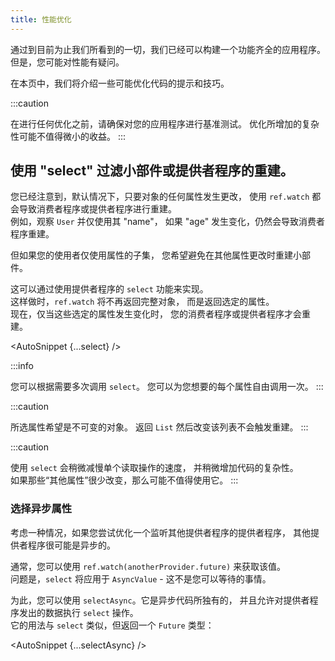 ```yaml
---
title: 性能优化
---
```




<!---
With everything we've seen so far, we can already build a fully functional
application. However, you may have questions regarding performance.
-->
通过到目前为止我们所看到的一切，我们已经可以构建一个功能齐全的应用程序。
但是，您可能对性能有疑问。

<!---
In this page, we will cover a few tips and tricks to possibly optimize your code.
-->
在本页中，我们将介绍一些可能优化代码的提示和技巧。

:::caution
<!---
Before doing any optimization, make sure to benchmark your application.
The added complexity of the optimizations may not be worth minor gains.
-->
在进行任何优化之前，请确保对您的应用程序进行基准测试。
优化所增加的复杂性可能不值得微小的收益。
:::

<!---
## Filtering widget/provider rebuild using "select".
-->
## 使用 "select" 过滤小部件或提供者程序的重建。

<!---
You have have noticed that, by default, using `ref.watch` causes
consumers/providers to rebuild whenever _any_ of the properties of an
object changes.  
For instance, watching a `User` and only using its "name" will still cause
the consumer to rebuild if the "age" changes.
-->
您已经注意到，默认情况下，只要对象的任何属性发生更改，
使用 `ref.watch` 都会导致消费者程序或提供者程序进行重建。  
例如，观察 `User` 并仅使用其 "name"，
如果 "age" 发生变化，仍然会导致消费者程序重建。

<!---
But in case you have a consumer using only a subset of the properties,
you want to avoid rebuilding the widget when the other properties change.
-->
但如果您的使用者仅使用属性的子集，
您希望避免在其他属性更改时重建小部件。

<!---
This can be achieved by using the `select` functionality of providers.  
When doing so, `ref.watch` will no-longer return the full object,
but rather the selected properties.  
And your consumers/providers will now rebuild only if those selected
properties change.
-->
这可以通过使用提供者程序的 `select` 功能来实现。  
这样做时，`ref.watch` 将不再返回完整对象，
而是返回选定的属性。  
现在，仅当这些选定的属性发生变化时，
您的消费者程序或提供者程序才会重建。

<AutoSnippet {...select} />

:::info
<!---
It is possible to call `select` as many times as you wish.
You are free to call it once per property you desire.
-->
您可以根据需要多次调用 `select`。
您可以为您想要的每个属性自由调用一次。
:::

:::caution
<!---
The selected properties are expected to be immutable.
Returning a `List` and then mutating that list will not trigger a rebuild.
-->
所选属性希望是不可变的对象。
返回 `List` 然后改变该列表不会触发重建。
:::

:::caution
<!---
Using `select` slightly slows down individual read operations and
increase a tiny bit the complexity of your code.  
It may not be worth using it if those "other properties"
rarely change.
-->
使用 `select` 会稍微减慢单个读取操作的速度，
并稍微增加代码的复杂性。  
如果那些“其他属性”很少改变，那么可能不值得使用它。
:::

<!---
### Selecting asynchronous properties
-->
### 选择异步属性​

<!---
In case you are trying to optimize a provider listening to another provider,
chances are that other provider is asynchronous.
-->
考虑一种情况，如果您尝试优化一个监听其他提供者程序的提供者程序，
其他提供者程序很可能是异步的。

<!---
Normally, you would `ref.watch(anotherProvider.future)` to get the value.  
The issue is, `select` will apply on an `AsyncValue` – which is not something
you can await.
-->
通常，您可以使用 `ref.watch(anotherProvider.future)` 来获取该值。  
问题是，`select` 将应用于 `AsyncValue` - 这不是您可以等待的事情。

<!---
For this purpose, you can instead use `selectAsync`. It is unique to asynchronous
code, and enables performing a `select` operation on the data emitted by a provider.  
Its usage is similar to that of `select`, but returns a `Future` instead:
-->
为此，您可以使用 `selectAsync`。它是异步代码所独有的，
并且允许对提供者程序发出的数据执行 `select` 操作。  
它的用法与 `select` 类似，但返回一个 `Future` 类型：

<AutoSnippet {...selectAsync} />
